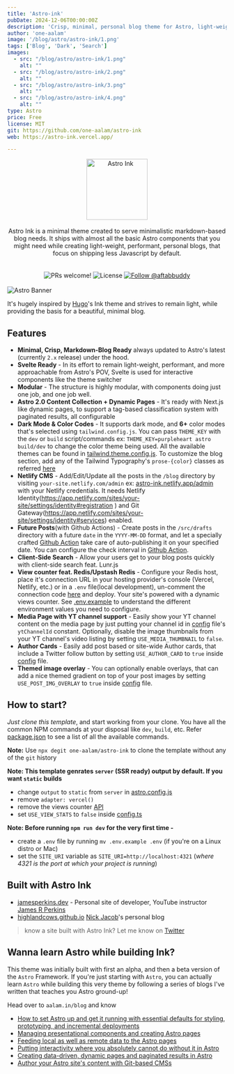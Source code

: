 ```yaml
---
title: 'Astro-ink'
pubDate: 2024-12-06T00:00:00Z
description: 'Crisp, minimal, personal blog theme for Astro, light-weight, performant, personal blogs, less Javascript.'
author: 'one-aalam'
image: '/blog/astro/astro-ink/1.png'
tags: ['Blog', 'Dark', 'Search']
images:
  - src: "/blog/astro/astro-ink/1.png"
    alt: ""
  - src: "/blog/astro/astro-ink/2.png"
    alt: ""
  - src: "/blog/astro/astro-ink/3.png"
    alt: ""
  - src: "/blog/astro/astro-ink/4.png"
    alt: ""
type: Astro
price: Free
license: MIT
git: https://github.com/one-aalam/astro-ink
web: https://astro-ink.vercel.app/

---
```



<div align="center">
<img src="/blog/astro/astro-ink/astro-ink-logo.png" height="140px" title="Astro Ink" />
</div>
<br />
<div align="center">Astro Ink is a minimal theme created to serve minimalistic markdown-based blog needs. It ships with almost all the basic Astro components that you might need while creating light-weight, performant, personal blogs, that focus on shipping less Javascript by default.</div>
<br />

<br/>
<div align="center" class="flex">
  <img src="https://img.shields.io/static/v1?label=PRs&message=welcome&style=flat-square&color=5e17eb&labelColor=000000" alt="PRs welcome!" />
  <img alt="License" src="https://img.shields.io/github/license/one-aalam/astro-ink?style=flat-square&color=5e17eb&labelColor=000000" />
  <a href="https://twitter.com/intent/follow?screen_name=aftabbuddy">
    <img src="https://img.shields.io/twitter/follow/aftabbuddy?style=flat-square&color=5e17eb&labelColor=000000" alt="Follow @aftabbuddy" />
  </a>
</div>
<br/>

<img src="./public/astro-banner.png" alt="Astro Banner" />

It's hugely inspired by [Hugo](https://github.com/knadh/hugo-ink)'s Ink theme and strives to remain light, while providing the basis for a beautiful, minimal blog.

## Features
- __Minimal, Crisp, Markdown-Blog Ready__ always updated to Astro's latest (currently `2.x` release) under the hood.
- __Svelte Ready__ - In its effort to remain light-weight, performant, and more approachable from Astro's POV, Svelte is used for interactive components like the theme switcher
- __Modular__ - The structure is highly modular, with components doing just one job, and one job well.
- __Astro 2.0 Content Collection + Dynamic Pages__ - It's ready with Next.js like dynamic pages, to support a tag-based classification system with paginated results, all configurable
- __Dark Mode & Color Codes__ - It supports dark mode, and __6+__ color modes that's selected using `tailwind.config.js`. You can pass `THEME_KEY` with the `dev` or `build` script/commands ex: `THEME_KEY=purpleheart astro build/dev` to change the color theme being used. All the available themes can be found in [tailwind.theme.config.js](./tailwind.theme.config.js). To customize the blog section, add any of the Tailwind Typography's `prose-{color}` classes as referred [here](./src/components/Prose.astro)
- __Netlify CMS__ - Add/Edit/Update all the posts in the `/blog` directory by visiting `your-site.netlify.com/admin` ex: [astro-ink.netlify.app/admin](https://astro-ink.netlify.app/admin) with your Netlify credentials. It needs Netlify Identity(https://app.netlify.com/sites/your-site/settings/identity#registration
) and Git Gateway(https://app.netlify.com/sites/your-site/settings/identity#services) enabled.
- __Future Posts__(with Github Actions) - Create posts in the `/src/drafts` directory with a future `date` in the `YYYY-MM-DD` format, and let a specially crafted [Github Action](https://github.com/marketplace/actions/ssg-publish-drafts) take care of auto-publishing it on your specified date. You can configure the check interval in [Github Action](https://github.com/one-aalam/astro-ink/blob/main/.github/workflows/main.yml).
- __Client-Side Search__ - Allow your users get to your blog posts quickly with client-side search feat. Lunr.js
- __View counter feat. Redis/Upstash Redis__ - Configure your Redis host, place it's connection URL in your hosting provider's console (Vercel, Netlify, etc.) or in a `.env` file(local development), un-comment the connection code [here](./src/pages/api/blog/views/[slug].ts) and deploy. Your site's powered with a dynamic views counter. See [.env.example](./.env.example) to understand the different environment values you need to configure.
- __Media Page with YT channel support__ - Easily show your YT channel content on the media page by just putting your channel id in [config](./src/config.ts) file's `ytChannelId` constant. Optionally, disable the image thumbnails from your YT channel's video listing by setting `USE_MEDIA_THUMBNAIL` to `false`.
- __Author Cards__ - Easily add post based or site-wide Author cards, that include a Twitter follow button by setting `USE_AUTHOR_CARD` to `true` inside  [config](./src/config.ts) file.
- __Themed image overlay__ - You can optionally enable overlays, that can add a nice themed gradient on top of your post images by setting `USE_POST_IMG_OVERLAY` to `true` inside [config](./src/config.ts) file.


## How to start?
*Just clone this template*, and start working from your clone. You have all the common NPM commands at your disposal like `dev`, `build`, etc. Refer [package.json](./package.json) to see a list of all the available commands.

**Note:** Use `npx degit one-aalam/astro-ink` to clone the template without any of the `git` history

**Note: This template genrates `server` (SSR ready) output by default. If you want `static` builds**
  - change `output` to `static` from `server` in [astro.config.js](./astro.config.mjs)
  - remove `adapter: vercel()`
  - remove the views counter [API](./src/pages/api/blog/views/[slug].json.ts)
  - set `USE_VIEW_STATS` to `false` inside [config.ts](./src/config.ts)

**Note: Before running `npm run dev` for the very first time -** 
- create a `.env` file by running `mv .env.example .env` (if you're on a Linux distro or Mac)
- set the `SITE_URI` variable as `SITE_URI=http://localhost:4321` (_where 4321 is the port at which your project is running_)

## Built with Astro Ink
- [jamesperkins.dev](https://www.jamesperkins.dev/) - Personal site of developer, YouTube instructor [James R Perkins](https://twitter.com/james_r_perkins)
- [highlandcows.github.io](https://highlandcows.github.io/) [Nick Jacob](https://github.com/njacobs5074)'s personal blog

> know a site built with Astro Ink? Let me know on [Twitter](https://twitter.com/aftabbuddy)

## Wanna learn Astro while building Ink?
This theme was initially built with first an alpha, and then a beta version of the `Astro` Framework. If you're just starting with `Astro`, you can actually learn `Astro` while building this very theme by following a series of blogs I've written that teaches you Astro ground-up!

Head over to `aalam.in/blog` and know
- [How to set Astro up and get it running with essential defaults for styling, prototyping, and incremental deployments](https://aalam.in/blog/astro-get-up-and-running)
- [Managing presentational components and creating Astro pages](https://aalam.in/blog/astro-and-site-strcuture)
- [Feeding local as well as remote data to the Astro pages](https://aalam.in/blog/astro-and-data)
- [Putting interactivity where you absolutely cannot do without it in Astro](https://aalam.in/blog/astro-and-interactivity)
- [Creating data-driven, dynamic pages and paginated results in Astro](https://aalam.in/blog/astro-and-dynamic-pages)
- [Author your Astro site's content with Git-based CMSs](https://aalam.in/blog/astro-and-git-cms-netlify)

